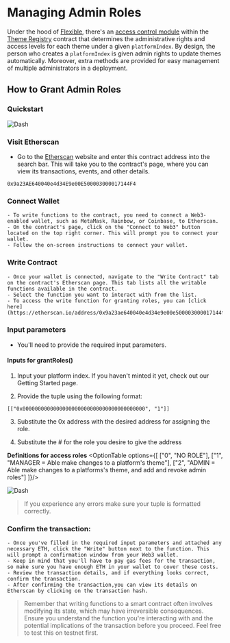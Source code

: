 
# Managing Admin Roles 

Under the hood of [Flexible](https://flexible.vercel.app), there's an [access control module](https://github.com/public-assembly/onchain/tree/master/remote-access-control) within the [Theme Registry](https://etherscan.io/address/0x9a23AE640040e4d34E9e00E500003000017144F4) contract that determines the administrative rights and access levels for each theme under a given `platformIndex`. By design, the person who creates a `platformIndex` is given admin rights to update themes automatically. Moreover, extra methods are provided for easy management of multiple administrators in a deployment.

## How to Grant Admin Roles 

### Quickstart

![Dash](public/roles.gif) 
<Steps>

### Visit Etherscan

- Go to the [Etherscan](https://etherscan.io/) website and enter this contract address into the search bar. This will take you to the contract's page, where you can view its transactions, events, and other details.

```solidity copy
0x9a23AE640040e4d34E9e00E500003000017144F4
```

### Connect Wallet
    - To write functions to the contract, you need to connect a Web3-enabled wallet, such as MetaMask, Rainbow, or Coinbase, to Etherscan. 
    - On the contract's page, click on the "Connect to Web3" button located on the top right corner. This will prompt you to connect your wallet. 
    - Follow the on-screen instructions to connect your wallet.

### Write Contract
    - Once your wallet is connected, navigate to the "Write Contract" tab on the contract's Etherscan page. This tab lists all the writable functions available in the contract.
    - Select the function you want to interact with from the list. 
    - To access the write function for granting roles, you can [click here](https://etherscan.io/address/0x9a23ae640040e4d34e9e00e500003000017144f4#writeContract#F1)

### Input parameters

- You'll need to provide the required input parameters.

#### Inputs for grantRoles()

1. Input your platform index. If you haven't minted it yet, check out our Getting Started page.

2. Provide the tuple using the following format:

```solidity copy 
[["0x0000000000000000000000000000000000000000", "1"]]
```

3. Substitute the 0x address with the desired address for assigning the role.

4. Substitute the # for the role you desire to give the address 

**Definitions for access roles**
<OptionTable options={[
    ["0", "NO ROLE"],
    ["1", "MANAGER = Able make changes to a platform's theme"],
    ["2", "ADMIN = Able make changes to a platforms's theme, and add and revoke admin roles"]
    ]}/>

![Dash](public/roles2.gif) 

> If you experience any errors make sure your tuple is formatted correctly. 

### Confirm the transaction:
    - Once you've filled in the required input parameters and attached any necessary ETH, click the "Write" button next to the function. This will prompt a confirmation window from your Web3 wallet. 
    - Keep in mind that you'll have to pay gas fees for the transaction, so make sure you have enough ETH in your wallet to cover these costs.
    - Review the transaction details, and if everything looks correct, confirm the transaction.
    - After confirming the transaction,you can view its details on Etherscan by clicking on the transaction hash.
    
> Remember that writing functions to a smart contract often involves modifying its state, which may have irreversible consequences. Ensure you understand the function you're interacting with and the potential implications of the transaction before you proceed. Feel free to test this on testnet first. 

</Steps>

